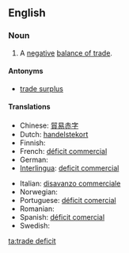 ==English==

===Noun===
{{en-noun|head=[[trade]] [[deficit]]}}

# {{context|economics|lang=en}} A [[negative]] [[balance of trade]].

====Antonyms====
* [[trade surplus]]

====Translations====
{{trans-top|negative balance of trade}}
* Chinese: [[貿易赤字]]
* Dutch: [[handelstekort]] {{g|n}}
* Finnish: {{t-|fi|kauppavaje}}
* French: [[déficit commercial]] {{g|m}}
* German: {{t-|de|Handelsdefizit|n}}
* [[Interlingua]]: [[deficit commercial]]
{{trans-mid}}
* Italian: [[disavanzo commerciale]]
* Norwegian: {{t-|no|handelsunderskudd|n}}
* Portuguese: [[déficit comercial]]
* Romanian: {{t-|ro|deficit comercial|n}}
* Spanish: [[déficit comercial]] {{g|m}}
* Swedish: {{t-|sv|handelsunderskott}}
{{trans-bottom}}

[[ta:trade deficit]]